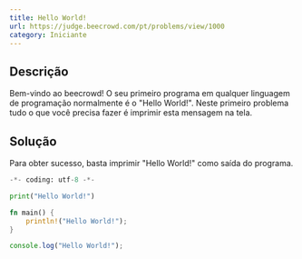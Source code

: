 ```yaml
---
title: Hello World!
url: https://judge.beecrowd.com/pt/problems/view/1000
category: Iniciante
---
```


## Descrição

Bem-vindo ao beecrowd!
O seu primeiro programa em qualquer linguagem de programação normalmente é o "Hello World!". Neste primeiro problema tudo o que você precisa fazer é imprimir esta mensagem na tela.

## Solução

Para obter sucesso, basta imprimir "Hello World!" como saída do programa.

```py
-*- coding: utf-8 -*-

print("Hello World!")
```

```rs
fn main() {
    println!("Hello World!");
}
```
```ts
console.log("Hello World!");
```
